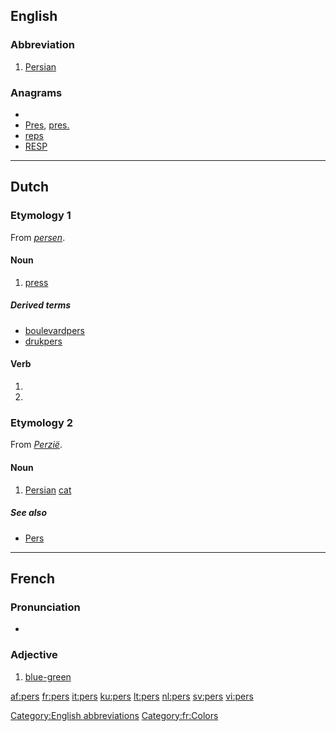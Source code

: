 {{also|Pers}}
==English==

===Abbreviation===
{{infl|en|abbreviation}}

# [[Persian]]

===Anagrams===
* {{alphagram|eprs}}
* [[Pres#English|Pres]], [[pres.#English|pres.]]
* [[reps#English|reps]]
* [[RESP#English|RESP]]

[[Category:English abbreviations]]

----

==Dutch==

===Etymology 1===
From ''[[persen]]''.

====Noun====
{{nl-noun|g=m|persen|persje}}

# [[press]]

=====Derived terms=====
* [[boulevardpers]]
* [[drukpers]]

====Verb====
{{infl|nl}}

# {{nl-verb-form|p=1|n=sg|t=pres|m=ind|persen}}
# {{nl-verb-form|m=imp|persen}}

===Etymology 2===
From ''[[Perzië]]''.

====Noun====
{{nl-noun|g=m|perzen|persje}}

# [[Persian]] [[cat]]

=====See also=====
* [[Pers]]

----

==French==

===Pronunciation===
* {{IPA|/pɛʁ/|lang=fr}}

===Adjective===
{{fr-adj|mplural=pers}}

# [[blue-green]]

[[Category:fr:Colors]]

[[af:pers]]
[[fr:pers]]
[[it:pers]]
[[ku:pers]]
[[lt:pers]]
[[nl:pers]]
[[sv:pers]]
[[vi:pers]]